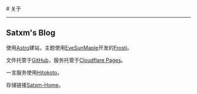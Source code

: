 
<BaseLayout title="关于">
  <BaseCard title="关于">
# 关于

---

## Satxm's Blog 


使用<a href="https://astro.build/" target="_blank">Astro</a>建站，主题使用<a href="https://github.com/EveSunMaple" target="_blank">EveSunMaple</a>开发的<a href="https://github.com/EveSunMaple/Frosti" target="_blank">Frosti</a>。

文件托管于<a href="https://github.com/" target="_blank">GitHub</a>，服务托管于<a href="https://cloudflare.com/" target="_blank">Cloudflare Pages</a>。

一言服务使用<a href="https://hitokoto.cn/" target="_blank">Hitokoto</a>。

存储链接<a href="https://github.com/Satxm/satxm-home" target="_blank">Satxm-Home</a>。

  </BaseCard>
</BaseLayout>
